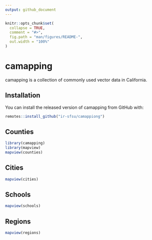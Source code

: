 ```yaml
---
output: github_document
---
```


<!-- README.md is generated from README.Rmd. Please edit that file -->

```r
knitr::opts_chunk$set(
  collapse = TRUE,
  comment = "#>",
  fig.path = "man/figures/README-",
  out.width = "100%"
)
```

# camapping

<!-- badges: start -->
<!-- badges: end -->

camapping is a collection of commonly used vector data in California.

## Installation

You can install the released version of camapping from GitHub with:

``` r
remotes::install_github("ir-sfsu/camappiong")
```

## Counties

```r
library(camapping)
library(mapview)
mapview(counties)
```

## Cities

```r
mapview(cities)
```

## Schools

```r
mapview(schools)
```

## Regions

```r
mapview(regions)
```

